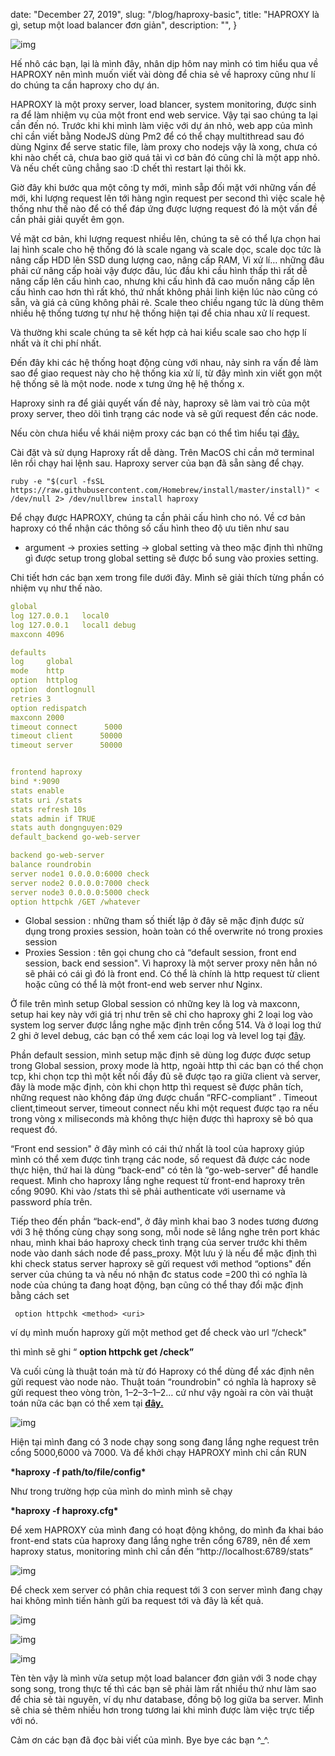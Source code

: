 
  date: "December 27, 2019",
  slug: "/blog/haproxy-basic",
  title: "HAPROXY là gì, setup một load balancer đơn giản",
  description: "",
}


![img](https://miro.medium.com/max/2118/0*akYN0DRQ3L9H70Im.png)

Hế nhô các bạn, lại là mình đây, nhân dịp hôm nay mình có tìm hiểu qua về HAPROXY nên mình muốn viết vài dòng để chia sẻ về haproxy cũng như lí do chúng ta cần haproxy cho dự án.

HAPROXY là một proxy server, load blancer, system monitoring, được sinh ra để làm nhiệm vụ của một front end web service. Vậy tại sao chúng ta lại cần đến nó. Trước khi khi mình làm việc với dự án nhỏ, web app của mình chỉ cần viết bằng NodeJS dùng Pm2 để có thể chạy multithread sau đó dùng Nginx để serve static file, làm proxy cho nodejs vậy là xong, chưa có khi nào chết cả, chưa bao giờ quá tải vì cơ bản đó cũng chỉ là một app nhỏ. Và nếu chết cũng chẳng sao :D chết thì restart lại thôi kk.

Giờ đây khi bước qua một công ty mới, mình sẵp đối mặt với những vấn đề mới, khi lượng request lên tới hàng ngìn request per second thì việc scale hệ thống như thế nào để có thể đáp ứng được lượng request đó là một vấn đề cần phải giải quyết êm gọn.

Về mặt cơ bản, khi lượng request nhiều lên, chúng ta sẽ có thể lựa chọn hai laị hình scale cho hệ thống đó là scale ngang và scale dọc, scale dọc tức là nâng cấp HDD lên SSD dung lượng cao, nâng cấp RAM, Vi xử lí… những đâu phải cứ nâng cấp hoài vậy được đâu, lúc đầu khi cầu hình thấp thì rất dễ nâng cấp lên cấu hình cao, nhưng khi cấu hình đã cao muốn nâng cấp lên cấu hình cao hơn thì rất khó, thứ nhất không phải linh kiện lúc nào cũng có sẵn, và giá cả cũng không phải rẻ. Scale theo chiều ngang tức là dùng thêm nhiều hệ thống tương tự như hệ thống hiện tại để chia nhau xử lí request.

Và thường khi scale chúng ta sẽ kết hợp cả hai kiểu scale sao cho hợp lí nhất và ít chi phí nhất.

Đến đây khi các hệ thống hoạt động cùng với nhau, nảy sinh ra vấn đề làm sao để giao request này cho hệ thống kia xử lí, từ đây mình xin viết gọn một hệ thống sẽ là một node. node x tưng ứng hệ hệ thống x.

Haproxy sinh ra để giải quyết vấn đề này, haproxy sẽ làm vai trò của một proxy server, theo dõi tình trạng các node và sẽ gửi request đến các node.

Nếu còn chưa hiểu về khái niệm proxy các bạn có thể tìm hiểu tại [đây.](https://vi.wikipedia.org/wiki/Máy_chủ_proxy)

Cài đặt và sử dụng Haproxy rất dễ dàng. Trên MacOS chỉ cần mở terminal lên rồi chạy hai lệnh sau. Haproxy server của bạn đã sẵn sàng để chạy.

```
ruby -e "$(curl -fsSL https://raw.githubusercontent.com/Homebrew/install/master/install)" < /dev/null 2> /dev/nullbrew install haproxy
```

Để chạy được HAPROXY, chúng ta cần phải cấu hình cho nó. Về cơ bản haproxy có thể nhận các thông số cấu hình theo độ ưu tiên như sau

- argument -> proxies setting -> global setting và theo mặc định thì những gì được setup trong global setting sẽ được bổ sung vào proxies setting.

Chi tiết hơn các bạn xem trong file dưới đây. Mình sẽ giải thích từng phần có nhiệm vụ như thế nào.

```yaml
global
log 127.0.0.1   local0
log 127.0.0.1   local1 debug
maxconn 4096

defaults
log     global
mode    http
option  httplog
option  dontlognull
retries 3
option redispatch
maxconn 2000
timeout connect      5000
timeout client      50000
timeout server      50000


frontend haproxy
bind *:9090
stats enable
stats uri /stats
stats refresh 10s
stats admin if TRUE
stats auth dongnguyen:029
default_backend go-web-server

backend go-web-server
balance roundrobin
server node1 0.0.0.0:6000 check
server node2 0.0.0.0:7000 check
server node3 0.0.0.0:5000 check
option httpchk /GET /whatever
```

- Global session : những tham số thiết lập ở đây sẽ mặc định được sử dụng trong proxies session, hoàn toàn có thể overwrite nó trong proxies session
- Proxies Session : tên gọi chung cho cả “default session, front end session, back end session". Vì haproxy là một server proxy nên hẳn nó sẽ phải có cái gì đó là front end. Có thể là chính là http request từ client hoặc cũng có thể là một front-end web server như Nginx.

Ở file trên mình setup Global session có những key là log và maxconn, setup hai key này với giá trị như trên sẽ chỉ cho haproxy ghi 2 loại log vào system log server được lắng nghe mặc định trên cổng 514. Và ở loại log thứ 2 ghi ở level debug, các bạn có thể xem các loại log và level log tại [đây](https://success.trendmicro.com/solution/TP000086250-What-are-Syslog-Facilities-and-Levels).

Phần default session, mình setup mặc định sẽ dùng log được được setup trong Global session, proxy mode là http, ngoài http thì các bạn có thể chọn tcp, khi chọn tcp thì một kết nối đầy đủ sẽ được tạo ra giữa client và server, đây là mode mặc định, còn khi chọn http thì request sẽ được phân tích, những request nào không đáp ứng được chuẩn “RFC-compliant” . Timeout client,timeout server, timeout connect nếu khi một request được tạo ra nếu trong vòng x miliseconds mà không thực hiện được thì haproxy sẽ bỏ qua request đó.

“Front end session" ở đây mình có cái thứ nhất là tool của haproxy giúp mình có thể xem được tình trạng các node, số request đã được các node thực hiện, thứ hai là dùng “back-end" có tên là “go-web-server" để handle request. Mình cho haproxy lắng nghe request từ front-end haproxy trên cổng 9090. Khi vào /stats thì sẽ phải authenticate với username và password phía trên.

Tiếp theo đến phần “back-end", ở đây mình khai bao 3 nodes tương đương với 3 hệ thống cùng chạy song song, mỗi node sẽ lắng nghe trên port khác nhau, mình khai báo haproxy check tình trạng của server trước khi thêm node vào danh sách node để pass_proxy. Một lưu ý là nếu để mặc định thì khi check status server haproxy sẽ gửi request với method “options" đến server của chúng ta và nếu nó nhận đc status code =200 thì có nghĩa là node của chúng ta đang hoạt động, bạn cũng có thể thay đổi mặc định bằng cách set

```
 option httpchk <method> <uri>
```

ví dụ mình muốn haproxy gửi một method get để check vào url “/check"

thì mình sẽ ghi “ **option httpchk get /check”**

Và cuối cùng là thuật toán mà từ đó Haproxy có thể dùng để xác định nên gửi request vào node nào. Thuật toán “roundrobin" có nghĩa là haproxy sẽ gửi request theo vòng tròn, 1–2–3–1–2… cứ như vậy ngoài ra còn vài thuật toán nữa các bạn có thể xem tại [**đây.**](http://cbonte.github.io/haproxy-dconv/2.1/configuration.html#4.2-balance)

![img](https://miro.medium.com/max/3156/1*-q5pgqb30kAZSi0745GU6w.png)

Hiện tại mình đang có 3 node chạy song song đang lắng nghe request trên cổng 5000,6000 và 7000. Và để khởi chạy HAPROXY mình chỉ cần RUN

**\*haproxy -f path/to/file/config\***

Như trong trường hợp của mình do mình mình sẽ chạy

**\*haproxy -f haproxy.cfg\***

Để xem HAPROXY của mình đang có hoạt động không, do mình đa khai báo front-end stats của haproxy đang lắng nghe trên cổng 6789, nên để xem haproxy status, monitoring mình chỉ cần đến “http://localhost:6789/stats”

![img](https://miro.medium.com/max/5120/1*560iOg7GWK0MSY7dN47Ysw.png)

Để check xem server có phân chia request tới 3 con server mình đang chạy hai không mình tiến hành gửi ba request tới và đây là kết quả.

![img](https://miro.medium.com/max/1604/1*QkdhITKJrTCj9A18hjSKpA.png)

![img](https://miro.medium.com/max/1552/1*haT8tpuWOTW5LJpwmBc-yA.png)

![img](https://miro.medium.com/max/1384/1*vSCJHeOmvDSlIvHbcEQblw.png)

Tèn tèn vậy là mình vừa setup một load balancer đơn giản với 3 node chạy song song, trong thực tế thì các bạn sẽ phải làm rất nhiều thứ như làm sao để chia sẻ tài nguyên, ví dụ như database, đồng bộ log giữa ba server. Mình sẽ chia sẻ thêm nhiều hơn trong tương lai khi mình được làm việc trực tiếp với nó.

Cảm ơn các bạn đã đọc bài viết của mình. Bye bye các bạn ^\_^.
